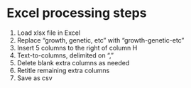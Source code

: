 Excel processing steps
====

1. Load xlsx file in Excel
2. Replace "growth, genetic, etc" with "growth-genetic-etc"
3. Insert 5 columns to the right of column H
4. Text-to-columns, delimited on ","
5. Delete blank extra columns as needed
5. Retitle remaining extra columns
6. Save as csv